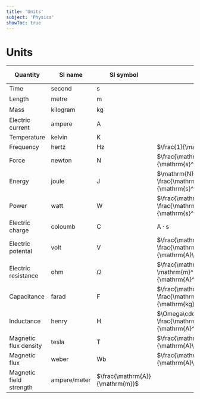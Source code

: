 ```yaml
---
title: 'Units'
subject: 'Physics'
showToc: true
---
```


# Units

| Quantity                | SI name      | SI symbol                       | SI base unit                                                                                         | Gaussian                | Conversion factor           |
|-------------------------|--------------|---------------------------------|------------------------------------------------------------------------------------------------------|-------------------------|-----------------------------|
| Time                    | second       | s                               |                                                                                                      | second                  | $1$                         |
| Length                  | metre        | m                               |                                                                                                      | centimetre              | $10^2$                      |
| Mass                    | kilogram     | kg                              |                                                                                                      | gram                    | $10^3$                      |
| Electric current        | ampere       | A                               |                                                                                                      | esu/second (statampere) | $3\cdot 10^9$               |
| Temperature             | kelvin       | K                               |                                                                                                      |                         |                             |
| Frequency               | hertz        | Hz                              | $\frac{1}{\mathrm{s}}$                                                                               |                         |                             |
| Force                   | newton       | N                               | $\frac{\mathrm{kg}\cdot \mathrm{m}}{\mathrm{s}^2}$                                                   | dyne                    | $10^5$                      |
| Energy                  | joule        | J                               | $\mathrm{N}\cdot\mathrm{m} = \frac{\mathrm{kg}\cdot \mathrm{m}^2}{\mathrm{s}^2}$                     | erg                     | $10^7$                      |
| Power                   | watt         | W                               | $\frac{\mathrm{J}}{\mathrm{s}} = \frac{\mathrm{kg}\cdot \mathrm{m}^2}{\mathrm{s}^3}$                 | erg/second              | $10^7$                      |
| Electric charge         | coloumb      | C                               | $\mathrm{A}\cdot\mathrm{s}$                                                                          | esu (statcoloumb)       | $3\cdot 10^9$               |
| Electric potental       | volt         | V                               | $\frac{\mathrm{J}}{\mathrm{C}} = \frac{\mathrm{kg}\cdot \mathrm{m}^2}{\mathrm{A}\cdot\mathrm{s}^3}$  | statvolt                | $300^{-1}$                  |
| Electric resistance     | ohm          | $\Omega$                        | $\frac{\mathrm{kg}\cdot \mathrm{m}^2}{\mathrm{A}^2\cdot\mathrm{s}^3}$                                | second/centimeter       | $\frac{1}{9}\cdot 10^{-11}$ |
| Capacitance             | farad        | F                               | $\frac{\mathrm{C}}{\mathrm{V}} = \frac{\mathrm{A}^2\cdot\mathrm{s}^4}{\mathrm{kg}\cdot\mathrm{m}^2}$ | centimeter              | $9\cdot 10^{11}$            |
| Inductance              | henry        | H                               | $\Omega\cdot\mathrm{s} = \frac{\mathrm{kg}\cdot\mathrm{m^2}}{\mathrm{A}^2\cdot\mathrm{s}^2}$         | second^2/centimeter     | $\frac{1}{9}\cdot 10^{-11}$ |
| Magnetic flux density   | tesla        | T                               | $\frac{\mathrm{kg}}{\mathrm{A}\cdot\mathrm{s}^2}$                                                    | gauss                   | $10^4$                      |
| Magnetic flux           | weber        | Wb                              | $\frac{\mathrm{kg}\cdot\mathrm{m}^2}{\mathrm{A}\cdot\mathrm{s}^2}$                                   | maxwell                 | $10^8$                      |
| Magnetic field strength | ampere/meter | $\frac{\mathrm{A}}{\mathrm{m}}$ |                                                                                                      | oersted                 | $4\pi \cdot 10^{-3}$        |